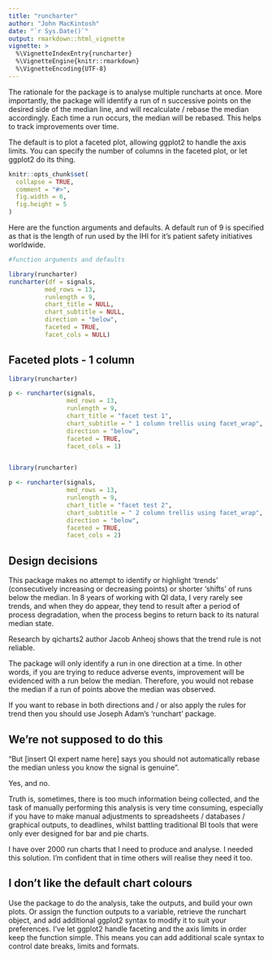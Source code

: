 ```yaml
---
title: "runcharter"
author: "John MacKintosh"
date: "`r Sys.Date()`"
output: rmarkdown::html_vignette
vignette: >
  %\VignetteIndexEntry{runcharter}
  %\VignetteEngine{knitr::rmarkdown}
  %\VignetteEncoding{UTF-8}
---
```


The rationale for the package is to analyse multiple runcharts at once.
More importantly, the package will identify a run of n successive points on the desired side of the median line, and will recalculate / rebase the median accordingly.
Each time a run occurs, the median will be rebased.
This helps to track improvements over time. 


The default is to plot a faceted plot, allowing ggplot2 to handle the axis limits. 
You can specify the number of columns in the faceted plot, or let ggplot2 do its thing.



```r
knitr::opts_chunk$set(
  collapse = TRUE,
  comment = "#>",
  fig.width = 6,
  fig.height = 5
)
```

Here are the function arguments and defaults. 
A default run of 9 is specified as that is the length of run used by the IHI for it's patient safety initiatives worldwide. 


```r
#function arguments and defaults

library(runcharter)
runcharter(df = signals,
          med_rows = 13,
          runlength = 9, 
          chart_title = NULL,
          chart_subtitle = NULL, 
          direction = "below",
          faceted = TRUE,
          facet_cols = NULL)

```




## Faceted plots - 1 column

```r
library(runcharter)

p <- runcharter(signals,
                med_rows = 13,
                runlength = 9,
                chart_title = "facet test 1",
                chart_subtitle = " 1 column trellis using facet_wrap", 
                direction = "below",
                faceted = TRUE,
                facet_cols = 1)



```



```r

library(runcharter)

p <- runcharter(signals,
                med_rows = 13,
                runlength = 9,
                chart_title = "facet test 2",
                chart_subtitle = " 2 column trellis using facet_wrap", 
                direction = "below",
                faceted = TRUE,
                facet_cols = 2)

```

## Design decisions

This package makes no attempt to identify or highlight 'trends' (consecutively increasing or decreasing points) or shorter 'shifts' of runs below the median.
In 8 years of working with QI data, I very rarely see trends, and when they do appear, they tend to result after a period of process degradation, when the process begins to return back to its natural median state. 

Research by qicharts2 author Jacob Anheoj shows that the trend rule is not reliable.

The package  will only identify a run in one direction at a time. 
In other words, if you are trying to reduce adverse events, improvement will be evidenced with a run below the median. Therefore, you would not rebase the median if a run of points above the median was observed. 

If you want to rebase in both directions and / or  also apply the rules for trend then you should use Joseph Adam's 'runchart' package.

## We're not supposed to do this

"But [insert QI expert name here] says you should not automatically rebase the median unless you know the signal is genuine".

Yes, and no. 

Truth is, sometimes, there is too much information being collected, and the task of manually performing this analysis is very time consuming, especially if you have to make manual adjustments to spreadsheets / databases / graphical outputs, to deadlines, whilst battling traditional BI tools that were only ever designed for bar and pie charts.

I have over 2000 run charts that I need to produce and analyse. 
I needed this solution. I'm confident that in time others will realise they need it too.
 


## I don't like the default chart colours

Use the package to do the analysis, take the outputs, and build your own plots.
Or assign the function outputs to a variable, retrieve the runchart object, and add additional ggplot2 syntax to modify it to suit your preferences. 
I've let ggplot2 handle faceting and the axis limits in order keep the function simple.
This means you can add additional scale syntax to control date breaks, limits and formats.







